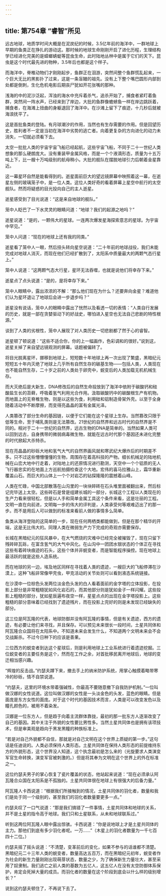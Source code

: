 ```yaml
---
---
---
```

title: 第754章 “睿智”所见
---



远古地球，地质学时间大概是在泥炭纪的时候，3.5亿年前的海洋中，一群地球上早期的鱼类正在挣扎的游动这。那时候的地球生命刚刚开启了进化历程，生理结构学已经进化完美的是蟑螂蜻蜓等昆虫生命，此时陆地丛林中是属于它们的天下。昆虫是这个时代最先进的物种，3.5年后也都是这个样子。

而海洋中，脊椎动物们才刚刚起步，鱼群正在洄游，突然间整个鱼群慌乱起来，一个巨大无比的黑影扑了过来，这是一条盲鳗的祖先。没有上下整个嘴巴圆形内部到处都是倒刺，生化危机电影后期丧尸犹如开花张嘴的那种。

浅海的中的泥沙泛起，浑浊的海水中充斥着杀气，追杀开始了，捕食者紧盯着鱼群，突然间一阵水声，已经来到了岸边，大批的鱼群像蟾蜍鱼一样在岸边跳跃着，捕食者，在海滩上扭曲的身躯退回了海洋中。在沙滩上留下了痕迹，十几秒后就被海浪抚平了。

这是首批鱼类的登陆。有月球潮汐的作用，当然也有生存需要的作用。但是回望历史，胜利者不一定是当初在海洋中劣势的逃亡者。向着更复杂的方向进化的动力未消失，一切就必须看下去。

太空一批批人类的宇宙宇宙飞船已经起航，这些宇宙飞船，不同于二十一世纪人类想象的那么硬朗庞大。没有重装甲金属风格，而是一个个液滴形态，质量为十五万吨上下，比一艘十万吨级别的航母稍小。大批的舰队在摆脱地球引力后朝着金星靠近。

这一幕星环自然是能看得到的。逝星面前巨大的望远镜屏幕中映照着这一幕，在逝星左侧的玻璃笼子中，是一位人类。这位人类好奇的看着屏幕上星空中航行的太空舰队。然而将疑惑的目光投向自己的主人逝星。

逝星感受到了目光说道：“这是来自地球的舰队。”

笼中人眨巴了一下水灵灵的眼睛问道：“地球？我们的起源之地吗？”

逝星说道：“是的，一颗伟大的星球。一连两次爆发星海探索意志的星球。为宇宙中罕见。”

笼中人问道：“现在的地球上还有我的同类。”

逝星看了笼中人一眼，然后扭头转向星空说道：“二十年前的地球战役，我们未能完成对地球人消灭，而现在他们已经扩散到了，太阳系中质量最大的两颗气态行星上。”

笼中人说道：“这两颗气态大行星，星环无法吞噬，也就是说他们将幸存下来。”

逝星点了点头说道：“是的，是将幸存下来。”

笼中人眼睛中，露出浓浓的不解：“那么他们现在为什么？还要奔向金星？难道他们认为星环退让了地球后会进一步退步吗？”

逝星没有说话，笼中人的眼睛中露出了恍然以及看透一切的表情：“人类自行发展的历史，就是一部在贪婪驱动下的好战史，哪怕进入星空也无法自己悲剧的特性根源。”

谈到了人类的劣根性，笼中人展现了对人类历史一切悲剧都了然于心的睿智。

逝星顿了顿说道：“这些不适合你，你的上一幅画作，色彩调和的很好。”说到这，逝星关掉了来自望远镜观测的屏幕。话题被偏转了。

将目光脱离星环，挪移到地球上，短短数十年地球上再一次出现了繁盛，黑暗纪元短短五十年内灭绝了地球上几乎所有自然生存的碳基生物——包括人类，人类现在也不能自然生存，二十岁之前的人类处于卵壳中，蜕变后的人类加载无机机械生存。

而大灭绝后是大新生，DNA修改后的自然生命投放到了海洋中依附于碳酸钙和硅酸盐生长的苔藓，呼吸着氢气利用光合作用。汲取碳酸钙中的碳酸根生产有机物。而地面上的无脊椎生物，则是以这些为食，利用硅和铝制造骨架外壳。以至于全身随着活动中不断摩擦，而变得亮晶晶的富有金属光泽。

人类篡改了部分生命的基因链，以便于它们能在这个星球上生存。当然篡改只限于低等生命，至于哺乳类则是无法篡改。21世纪的自然界和远古时代的自然界是不同的。相对于二十一世纪的自然界，远古生物的DNA是简单的。当然如果人类可以回到远古，自身携带的微弱病毒微生物，就能在远古时代那个基因还未进化完整的时代掀起大杀特杀。

现在亮晶晶的砂砾大地和氢气大气的自然界画风就和寒武纪大爆炸后的时期差不多。只不过这些懵懵懂懂的生物，周围存在着高科技的产物。细长机械足的陆地机械在山峦大地中行走着，对陆地上的还原情况进行勘测，天空中一个个铝质的无人飞行器忠实的在地面上方巡航拍摄检查这个大地。宏伟的喜马拉雅山上，霜华重新覆盖山石。而巨大的山体上一个个对岩芯的钻探隆隆的震撼着山峰。

人类在忙碌，中国北部散落在山沟里的一块块碎砖在石头堆里面被翻出来，然后标记完毕送上太空。这些砖石是曾是组建长城的一部分，长城这个工程以人类现在的生产力看来很轻松，但是以人手和简单金属工具这个条件来看，这是壮丽的工程。文明一直在向前进，文明每一步的伟大的评判是，人类承受何等艰难迈出了的那一步。而不是用后人可以做到的标准来看前人做的事情多么简单。

鱼类从海洋登陆的这简单的一步，现在任何两栖类都能做到，但是在那个精华的开端，这是无比伟大的。同理人类在微弱生产力下完成的奇观亦需要保存。

长城在黑暗纪元的狂风暴中，在大气燃烧的灾难中已经完全被摧毁了，现在只留下残砖碎瓦砾，在富含氢气的大气中风化。在山沟中一团团水银状态的个体正在寻找这些有着砖块痕迹的石头，这些个体并非蜕变者，而是智能程序操控。现在地球上最活跃的就是这些人造系统。

而在地球的另一边，埃及地区同样在寻找着人类的遗迹，一艘巨大的飞船停滞在沙漠上，这种飞船非常像甲壳虫，甲克活动的关节处则可以看到液态系统链接。

在沙漠中一位棕色头发两位淡金色头发的白人看着面前的金字塔的立体投影，在投影上部分是非常粗糙犹如风化岩石的，而其他部分则是犹如金子一样闪耀。这些投影上粗糙的部分，犹如星辰遍布夜空一样，星星点点的出现在金字塔投影上。这些粗糙的部分意味着已经找到了遗迹残片，而在投影上完好的则是未发现已经缺失的部分。

这三位是阿瓦隆的代表，地球防御并没有阿瓦隆的事情，但是有关遗迹，西方的遗迹，有必要让他们来寻找，并且保存。可以预见未来很长一段时间，土星共同体和阿瓦隆合众国将在太阳系中。不知道未来会发生什么，不知道两个文明未来会不会交战厮杀。不过今日种下的应该是善果。

三位西方的蜕变者到达这个星球后，则是利用地球上工业系统进行着遗迹挖掘。三位蜕变者的主要任务是这个，然而在工作之余，对首批移民离开地球后，地球的变迁相当感兴趣。

“辉煌的反击战。”约瑟夫蹲下来，撤去手上的纳米防护系统，用掌心触摸着略带寒冷的砂砾，情不自禁说道。

“约瑟夫，这里的环境水带着强碱性，你最高不要随意撤下自我防护机制。”一位叫做汉娜的女性说道。这位叫做汉娜的女性是一头淡金色的头发，蓝色的眼睛。但是面庞是东方女性的面庞。对于这个时代的基因技术而言，人类是可以改变发色以及瞳孔颜色的，被用不着染发。

汉娜是一位东方人，但是趋于向着主流群体靠拢，最初的那一批东方人逐渐改变了自己的基因。其中关注于外貌的女性要比男性多。当然土星共同体也是拥有该项技术，但是审美观是趋向于黑发黑瞳的种族标准上。

“若是对自己外貌都不自信，那就是对自己文明在这个世界上质疑的第一步。”这句话是任迪说的。人类必须保持人类形态。土星共同体在保持人类形态的前提维持东方的外貌形态，这个世界没人知道，这个执念最初是怎么来的（光旋要求人类演变军官生命转换，演变军官被刺激的。）但是将其奉为文明在这个世界上的外在标准之一。

这位约瑟夫男子的掌心恢复了瓷片覆盖的状态，他站起来说道：“现在必须承认阿瓦隆合众国在太阳系是不孤独的。土星共同体很在地球上有很强大的后备力量。”

阿瓦隆人卡西说道：“根据我们所接触到的情况，土星共同体的羽化者，数量和我们是处于同一个级别的，甚至我们的羽化者数量要更多一点。”

约瑟夫叹了一口气说道：“那是我们搞错了一件事情，土星共同体和地球的关系，并不是土星的指令高于地球。我们只和土星联系，从未和地球联系过。”

听到这两位阿瓦隆人眼中露出惊骇。卡西说道：“你是说地球上才是土星共同体的主力。那他们到底有多少羽化者呢。一万……”（木星上的羽化者数量为一千七百四十二位。）

约瑟夫摇了摇头说道：“不清楚，变革前后的变化，如果不参与的话谁都不清楚。黑暗纪元二十三年人类的蜕变者，数量高达五百万，而在黑暗纪元初年，蜕变者作为社会的新生力量刚刚出现萌芽状态，数量之少，为了确保新生力量壮大，甚至采用了奴隶制。我们逃亡之前人类的基数为五亿人，这五亿人在没有太空防御体系保护，肯定会死掉大量的成员。而羽化者的数量在这个阶段到底会以什么样的级别增长？”

说到这约瑟夫顿住了，不再说下去了。